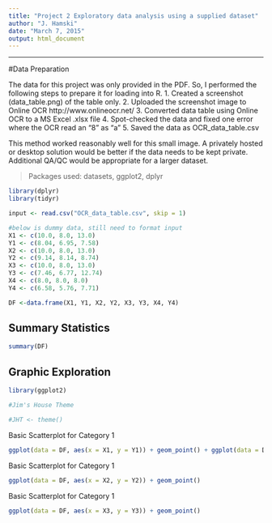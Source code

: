 ```yaml
---
title: "Project 2 Exploratory data analysis using a supplied dataset"
author: "J. Hamski"
date: "March 7, 2015"
output: html_document
---
```

***

#Data Preparation

The data for this project was only provided in the PDF. So, I performed the following steps to prepare it for loading into R.
1. Created a screenshot (data_table.png) of the table only.
2. Uploaded the screenshot image to Online OCR http://www.onlineocr.net/
3. Converted data table using Online OCR to a MS Excel .xlsx file
4. Spot-checked the data and fixed one error where the OCR read an "8" as "a"
5. Saved the data as OCR_data_table.csv

This method worked reasonably well for this small image. A privately hosted or desktop solution would be better if the data needs to be kept private. Additional QA/QC would be appropriate for a larger dataset. 

> Packages used: datasets, ggplot2, dplyr

```r
library(dplyr)
library(tidyr)
```
```r

input <- read.csv("OCR_data_table.csv", skip = 1)

#below is dummy data, still need to format input
X1 <- c(10.0, 8.0, 13.0)
Y1 <- c(8.04, 6.95, 7.58)
X2 <- c(10.0, 8.0, 13.0)
Y2 <- c(9.14, 8.14, 8.74)
X3 <- c(10.0, 8.0, 13.0)
Y3 <- c(7.46, 6.77, 12.74)
X4 <- c(8.0, 8.0, 8.0)
Y4 <- c(6.58, 5.76, 7.71)

DF <-data.frame(X1, Y1, X2, Y2, X3, Y3, X4, Y4)
```

## Summary Statistics

```r
summary(DF)
```


## Graphic Exploration 
```r
library(ggplot2)

#Jim's House Theme

#JHT <- theme()
```

Basic Scatterplot for Category 1
```r
ggplot(data = DF, aes(x = X1, y = Y1)) + geom_point() + ggplot(data = DF, aes(x = X2, y = Y2)) + geom_point()
```

Basic Scatterplot for Category 1
```r
ggplot(data = DF, aes(x = X2, y = Y2)) + geom_point()
```

Basic Scatterplot for Category 1
```r
ggplot(data = DF, aes(x = X3, y = Y3)) + geom_point()
```
